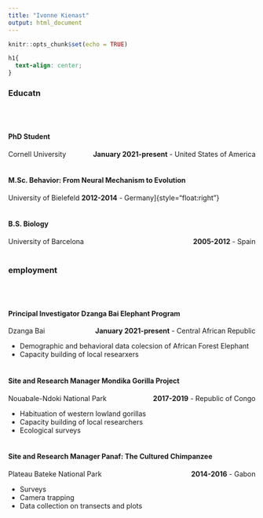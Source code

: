 ```yaml
---
title: "Ivonne Kienast"
output: html_document
---
```


```r
knitr::opts_chunk$set(echo = TRUE)
```


```css
h1{
  text-align: center;
}
```

### **Educatn**
<br>
<br>

#### PhD Student

Cornell University [**January 2021-present** - United States of America]{style="float:right"}
<br>
<br>

#### M.Sc. Behavior: From Neural Mechanism to Evolution

University of Bielefeld **2012-2014** - Germany]{style="float:right"}
<br>
<br>

#### B.S. Biology

University of Barcelona [**2005-2012** - Spain]{style="float:right"}
<br>
<br>


### **employment**
<br>
<br>

#### Principal Investigator Dzanga Bai Elephant Program

Dzanga Bai [**January 2021-present** - Central African Republic]{style="float:right"}

* Demographic and behavioral data colecsion of African Forest Elephant
* Capacity building of local researxers
<br>
<br>

#### Site and Research Manager Mondika Gorilla Project

Nouabale-Ndoki National Park [**2017-2019** - Republic of Congo]{style="float:right"}

* Habituation of western lowland gorillas
* Capacity building of local researchers
* Ecological surveys
<br>
<br>

#### Site and Research Manager Panaf: The Cultured Chimpanzee

Plateau Bateke National Park [**2014-2016** - Gabon]{style="float:right"}

* Surveys
* Camera trapping
* Data collection on transects and plots
